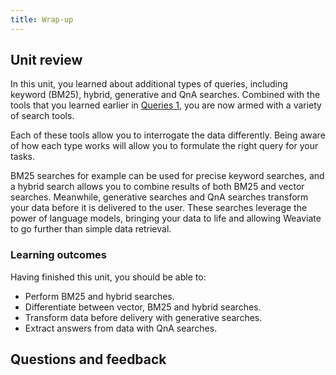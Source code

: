 ```yaml
---
title: Wrap-up
---
```


## <i class="fa-solid fa-chalkboard-user"></i> Unit review

In this unit, you learned about additional types of queries, including keyword (BM25), hybrid, generative and QnA searches. Combined with the tools that you learned earlier in [Queries 1](../102_queries_1/index.mdx), you are now armed with a variety of search tools.

Each of these tools allow you to interrogate the data differently. Being aware of how each type works will allow you to formulate the right query for your tasks.

BM25 searches for example can be used for precise keyword searches, and a hybrid search allows you to combine results of both BM25 and vector searches. Meanwhile, generative searches and QnA searches transform your data before it is delivered to the user. These searches leverage the power of language models, bringing your data to life and allowing Weaviate to go further than simple data retrieval.

### <i class="fa-solid fa-clipboard-list-check"></i> Learning outcomes

Having finished this unit, you should be able to:
- Perform BM25 and hybrid searches.
- Differentiate between vector, BM25 and hybrid searches.
- Transform data before delivery with generative searches.
- Extract answers from data with QnA searches.

## Questions and feedback


<DocsFeedback/>
